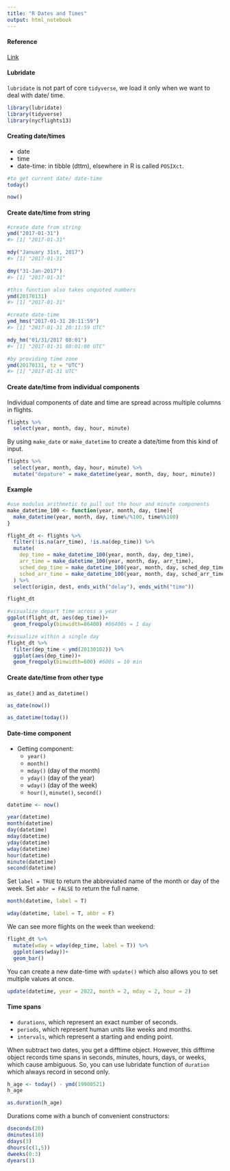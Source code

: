 ---
title: "R Dates and Times"
output: html_notebook
---

#### Reference
[Link](https://r4ds.had.co.nz/dates-and-times.html)


#### Lubridate

`lubridate` is not part of core `tidyverse`, we load it only when we want to deal with date/ time.

```{r lubridate}
library(lubridate)
library(tidyverse)
library(nycflights13)
```


#### Creating date/times
* date 
* time
* date-time: in tibble (dttm), elsewhere in R is called `POSIXct`.

```{r today}
#to get current date/ date-time
today()

now()
```


#### Create date/time from string

```{r create date}
#create date from string
ymd("2017-01-31")
#> [1] "2017-01-31"

mdy("January 31st, 2017")
#> [1] "2017-01-31"

dmy("31-Jan-2017")
#> [1] "2017-01-31"

#this function also takes unquoted numbers
ymd(20170131)
#> [1] "2017-01-31"
```


```{r create date-time}
#create date-time
ymd_hms("2017-01-31 20:11:59")
#> [1] "2017-01-31 20:11:59 UTC"

mdy_hm("01/31/2017 08:01")
#> [1] "2017-01-31 08:01:00 UTC"

#by providing time zone
ymd(20170131, tz = "UTC")
#> [1] "2017-01-31 UTC"
```


#### Create date/time from individual components

Individual components of date and time are spread across multiple columns in flights.

```{r flights}
flights %>% 
  select(year, month, day, hour, minute)
```


By using `make_date` or `make_datetime` to create a date/time from this kind of input.


```{r make_datetime}
flights %>% 
  select(year, month, day, hour, minute) %>% 
  mutate("depature" = make_datetime(year, month, day, hour, minute))
```


#### Example

```{r example}
#use modulus arithmetic to pull out the hour and minute components
make_datetime_100 <- function(year, month, day, time){
  make_datetime(year, month, day, time%/%100, time%%100)
}

flight_dt <- flights %>%
  filter(!is.na(arr_time), !is.na(dep_time)) %>% 
  mutate(
    dep_time = make_datetime_100(year, month, day, dep_time),
    arr_time = make_datetime_100(year, month, day, arr_time),
    sched_dep_time = make_datetime_100(year, month, day, sched_dep_time),
    sched_arr_time = make_datetime_100(year, month, day, sched_arr_time)
  ) %>% 
  select(origin, dest, ends_with("delay"), ends_with("time"))

flight_dt

#visualize depart time across a year
ggplot(flight_dt, aes(dep_time))+
  geom_freqpoly(binwidth=86400) #86400s = 1 day

#visualize within a single day
flight_dt %>% 
  filter(dep_time < ymd(20130102)) %>% 
  ggplot(aes(dep_time))+
  geom_freqpoly(binwidth=600) #600s = 10 min
```


#### Create date/time from other type

`as_date()` and `as_datetime()`

```{r as_date}
as_date(now())

as_datetime(today())
```


#### Date-time component

* Getting component:
    * `year()`
    * `month()`
    * `mday()` (day of the month)
    * `yday()` (day of the year)
    * `wday()` (day of the week)
    * `hour()`, `minute()`, `second()`
    
```{r getting component}
datetime <- now()

year(datetime)
month(datetime)
day(datetime)
mday(datetime)
yday(datetime)
wday(datetime)
hour(datetime)
minute(datetime)
second(datetime)
```


Set `label = TRUE` to return the abbreviated name of the month or day of the week. Set `abbr = FALSE` to return the full name.

```{r label}
month(datetime, label = T)
```

```{r abbr}
wday(datetime, label = T, abbr = F)
```


We can see more flights on the week than weekend:

```{r wday}
flight_dt %>% 
  mutate(wday = wday(dep_time, label = T)) %>% 
  ggplot(aes(wday))+
  geom_bar()
```



You can create a new date-time with `update()` which also allows you to set multiple values at once.

```{r update}
update(datetime, year = 2022, month = 2, mday = 2, hour = 2)
```

#### Time spans

* `durations`, which represent an exact number of seconds.
* `periods`, which represent human units like weeks and months.
* `intervals`, which represent a starting and ending point.


When subtract two dates, you get a difftime object. However, this difftime object records time spans in seconds, minutes, hours, days, or weeks, which cause ambiguous. So, you can use lubridate function of `duration` which always record in second only.

```{r difftime}
h_age <- today() - ymd(19900521)
h_age
```

```{r duration}
as.duration(h_age)
```

Durations come with a bunch of convenient constructors:

```{r}
dseconds(20)
dminutes(10)
ddays(3)
dhours(c(1,5))
dweeks(0:3)
dyears(1)
```

